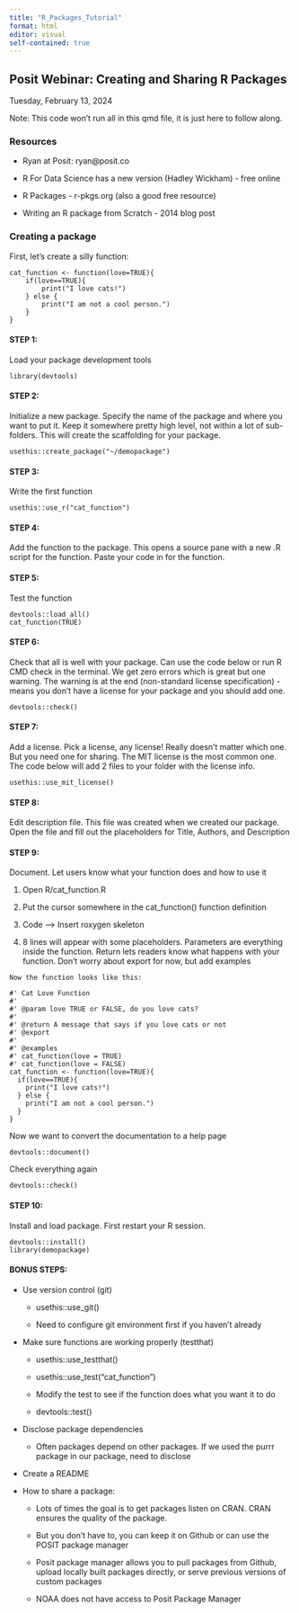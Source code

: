 ```yaml
---
title: "R_Packages_Tutorial"
format: html
editor: visual
self-contained: true
---
```


## Posit Webinar: Creating and Sharing R Packages

Tuesday, February 13, 2024

Note: This code won't run all in this qmd file, it is just here to follow along. 

### Resources

-   Ryan at Posit: ryan@posit.co

-   R For Data Science has a new version (Hadley Wickham) - free online

-   R Packages - r-pkgs.org (also a good free resource)

-   Writing an R package from Scratch - 2014 blog post

### Creating a package

First, let's create a silly function:

```         
cat_function <- function(love=TRUE){
    if(love==TRUE){
        print("I love cats!")
    } else {
        print("I am not a cool person.")
    }
}
```

#### STEP 1:

Load your package development tools

```         
library(devtools)
```

#### STEP 2:

Initialize a new package. Specify the name of the package and where you want to put it. Keep it somewhere pretty high level, not within a lot of sub-folders. This will create the scaffolding for your package.

```         
usethis::create_package("~/demopackage")
```

#### STEP 3:

Write the first function

```         
usethis::use_r("cat_function")
```

#### STEP 4:

Add the function to the package. This opens a source pane with a new .R script for the function. Paste your code in for the function.

#### STEP 5:

Test the function

```         
devtools::load_all()
cat_function(TRUE)
```

#### STEP 6:

Check that all is well with your package. Can use the code below or run R CMD check in the terminal. We get zero errors which is great but one warning. The warning is at the end (non-standard license specification) - means you don't have a license for your package and you should add one.

```         
devtools::check()
```

#### STEP 7:

Add a license. Pick a license, any license! Really doesn't matter which one. But you need one for sharing. The MIT license is the most common one. The code below will add 2 files to your folder with the license info.

```         
usethis::use_mit_license()
```

#### STEP 8:

Edit description file. This file was created when we created our package. Open the file and fill out the placeholders for Title, Authors, and Description

#### STEP 9:

Document. Let users know what your function does and how to use it

1.  Open R/cat_function.R

2.  Put the cursor somewhere in the cat_function() function definition

3.  Code --\> Insert roxygen skeleton

4.  8 lines will appear with some placeholders. Parameters are everything inside the function. Return lets readers know what happens with your function. Don't worry about export for now, but add examples

```         
Now the function looks like this:

#' Cat Love Function
#'
#' @param love TRUE or FALSE, do you love cats?
#'
#' @return A message that says if you love cats or not
#' @export
#'
#' @examples
#' cat_function(love = TRUE)
#' cat_function(love = FALSE)
cat_function <- function(love=TRUE){
  if(love==TRUE){
    print("I love cats!")
  } else {
    print("I am not a cool person.")
  }
}
```

Now we want to convert the documentation to a help page

```         
devtools::document()
```

Check everything again

```         
devtools::check()
```

#### STEP 10:

Install and load package. First restart your R session.

```         
devtools::install()
library(demopackage)
```

#### BONUS STEPS:

-   Use version control (git)

    -   usethis::use_git()

    -   Need to configure git environment first if you haven't already

-   Make sure functions are working properly (testthat)

    -   usethis::use_testthat()

    -   usethis::use_test("cat_function")

    -   Modify the test to see if the function does what you want it to do

    -   devtools::test()

-   Disclose package dependencies

    -   Often packages depend on other packages. If we used the purrr package in our package, need to disclose

-   Create a README

-   How to share a package:

    -   Lots of times the goal is to get packages listen on CRAN. CRAN ensures the quality of the package.

    -   But you don't have to, you can keep it on Github or can use the POSIT package manager

    -   Posit package manager allows you to pull packages from Github, upload locally built packages directly, or serve previous versions of custom packages

    -   NOAA does not have access to Posit Package Manager
